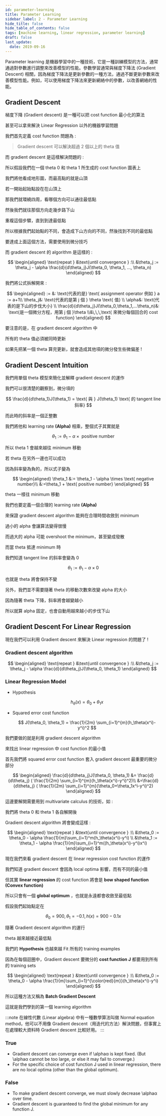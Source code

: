 ```yaml
---
id: parameter-learning
title: Parameter Learning
sidebar_label: 2 - Parameter Learning
hide_title: false
hide_table_of_contents: false
tags: [machine learning, linear regression, parameter learning]
draft: false
last_update:
  date: 2019-09-16
---
```


Parameter learning 是機器學習中的一種技術，它是一種訓練模型的方法，通常通過對參數進行調整來改善模型的性能。參數學習通常與梯度下降法 (Gradient Descent) 相關，因為梯度下降法是更新參數的一種方法，通過不斷更新參數來改善模型性能。例如，可以使用梯度下降法來更新網絡中的參數，以改善網絡的性能。

## Gradient Descent

梯度下降 \(Gradient descent\) 是一種可以把 cost function 最小化的算法

甚至可以拿來解決 Linear Regression 以外的機器學習問題

我們首先定義 cost function 問題為 :

<fig
  src="/img/learning/machine-learning/02-linear-regression/02-parameter-learning/cost_function_problem.png"
  caption="Cost function Problem"
/>

> Gradient descent 可以解決超過 2 個以上的 theta 值

而 gradient descent 是這樣解決問題的 :

<fig
  src="/img/learning/machine-learning/02-linear-regression/02-parameter-learning/gradient_descent_outline.png"
  caption="Gradient Descent Outline"
/>

所以假設我們在一個 theta 0 和 theta 1 所生成的 cost function 圖表上

我們將他看成地形圖，而最高點的就是山頂

<fig
  src="/img/learning/machine-learning/02-linear-regression/02-parameter-learning/gradient_descent_graph.png"
  caption="Gradient Descent Graph"
/>

若一開始起始點設在在山頂上

那我們就環繞四周，看哪個方向可以通往最低點

然後我們就往那個方向走幾步路下山

重複這個步驟，直到到達最低點

所以根據我們起始點的不同，會造成下山方向的不同，然後找到不同的最低點

要達成上面這個方法，需要使用到微分技巧

而 gradient descent 的 algorithm 是這樣的 :

$$
\begin{aligned}
\text{repeat } &\text{until convergence } :\\
&\theta_j := \theta_j - \alpha \frac{d}{d\theta_j}J(\theta_0, \theta_1, ..., \theta_n)
\end{aligned}
$$

我們將公式拆解開來 :

$$
\begin{aligned}
:= &: \text{代表的是} \text{ assignment operator 例如 } a := a+1\\
\theta_j&: \text{代表的是第 j 個 } \theta \text{ 值}  \\
\alpha&: \text{代表的是下山的步伐大小} \\
\frac{d}{d\theta_j}J(\theta_0,\theta_1,...\theta_n)&: \text{是一個微分方程，用第 j 個 }\theta \\&\,\,\,\text{ 來微分每個回合的 cost function}
\end{aligned}
$$

要注意的是，在 gradient descent algorithm 中

所有的 theta 值必須被同時更新

如果先把某一個 theta 算完更新，就會造成其他項的微分發生些微偏差 !

<fig
  src="/img/learning/machine-learning/02-linear-regression/02-parameter-learning/gradient_descent_caveats.png"
  caption="Gradient Descent Caveats"
/>

## Gradient Descent Intuition

我們用單個 theta 模型來簡化並解釋 gradient descent 的運作

<fig
  src="/img/learning/machine-learning/02-linear-regression/02-parameter-learning/gradient_descent_positive.jpg"
  caption="Gradient Descent Positive"
/>

我們可以很清楚的觀察到，微分項的

$$
\frac{d}{d\theta_1}J(\theta_1) = \text{ 與 } J(\theta_1) \text{ 的 tangent line 斜率}
$$

而此時的斜率是一個正整數

我們將他和 learning rate **\(Alpha\)** 相乘，整個式子其實就是

$$
\theta_1 := \theta_1 - \alpha \times \text{ positive number}
$$

所以 theta 1 會越來越往 minimum 移動

<fig
  src="/img/learning/machine-learning/02-linear-regression/02-parameter-learning/gradient_descent_negative.jpg"
  caption="Gradient Descent Negative"
/>

若 theta 在另外一邊也可以成功

因為斜率變為負的，所以式子變為

$$
\begin{aligned}
\theta_1 &:= \theta_1 - \alpha \times \text{ negative number}\\
&:=\theta_1 + \text{ positive number}
\end{aligned}
$$

theta 一樣往 minimum 移動

我們也要定義一個合理的 learning rate **\(Alpha\)**

來保證 gradient descent algorithm 能夠在合理時間收斂到 minimum

<fig
  src="/img/learning/machine-learning/02-linear-regression/02-parameter-learning/learning_rate_choose.png"
  caption="Learning Rate Choose"
/>

過小的 alpha 會讓算法變得很慢

而過大的 alpha 可能 overshoot the minimum，甚至變成發散

而當 theta 抵達 minimum 時

我們知道 tangent line 的斜率會變為 0

$$
\theta_1 := \theta_1 - \alpha \times 0
$$

也就是 theta 將會保持不變

另外，我們並不需要隨著 theta 的移動次數來改變 alpha 的大小

<fig
  src="/img/learning/machine-learning/02-linear-regression/02-parameter-learning/learning_rate_fixed.png"
  caption="Learning Rate Fixed"
/>

因為隨著 theta 下降，斜率將會越變越小

所以就算 alpha 固定，也會自動用越來越小的步伐下山

## Gradient Descent For Linear Regression

現在我們可以利用 Gradient descent 來解決 Linear regression 的問題了 !

### Gradient descent algorithm

$$
\begin{aligned}
\text{repeat } &\text{until convergence } :\\
&\theta_j := \theta_j - \alpha \frac{d}{d\theta_j}J(\theta_0, \theta_1)
\end{aligned}
$$

### Linear Regression Model

- Hypothesis

  $$
  h_\theta(x) = \theta_0 + \theta_1x
  $$

- Squared error cost function

  $$
  J(\theta_0, \theta_1) = \frac{1}{2m} \sum_{i=1}^{m}(h_\theta(x^i)-y^i)^2
  $$

我們要做的就是利用 gradient descent algorithm

來找出 linear regression 中 cost function 的最小值

首先我們將 squared error cost function 套入 gradient descent 最重要的微分部分

$$
\begin{aligned}
\frac{d}{d\theta_j}J(\theta_0, \theta_1) &=
\frac{d}{d\theta_j} ( \frac{1}{2m} \sum_{i=1}^{m}(h_\theta(x^i)-y^i)^2)\\
&=\frac{d}{d\theta_j} ( \frac{1}{2m} \sum_{i=1}^{m}(\theta_0+\theta_1x^i-y^i)^2)
\end{aligned}
$$

這邊要解開需要用到 multivariate calculus 的技術，如 :

<fig
  src="/img/learning/machine-learning/02-linear-regression/02-parameter-learning/gradient_descent_derivative.png"
  caption="Gradient Descent Derivative"
/>

我們將 theta 0 和 theta 1 各自解開後

Gradient descent algorithm 將會變成這樣 :

$$
\begin{aligned}
\text{repeat } &\text{until convergence } :\\
&\theta_0 := \theta_0 - \alpha \frac{1}{m}\sum_{i=1}^m(h_\theta(x^i)-y^i) \\
&\theta_1 := \theta_1 - \alpha \frac{1}{m}\sum_{i=1}^m((h_\theta(x^i)-y^i)x^i)
\end{aligned}
$$

現在我們來看 gradient descent 在 linear regression cost function 的運作

我們知道 gradient descent 會因為 local optima 影響，而有不同的最小值

但其實 **linear regression** 的 cost function 將會是 **bow shaped function \(Convex function\)**

所以只會有一個 **global optimum** ，也就是永遠都會收斂至最低點

<fig
  src="/img/learning/machine-learning/02-linear-regression/02-parameter-learning/convex_function.jpg"
  caption="Convex Function"
/>

假設我們起始點定在

$$
\theta_0 = 900, \theta_1 = -0.1, h(x) = 900 - 0.1x
$$

隨著 Gradient descent algorithm 的運行

theta 越來越接近最低點

<fig
  src="/img/learning/machine-learning/02-linear-regression/02-parameter-learning/gradient_descent_apply_1.jpg"
  caption="Gradient Descent Apply"
/>

我們的 **Hypothesis** 也越來越 Fit 所有的 training examples

<fig
  src="/img/learning/machine-learning/02-linear-regression/02-parameter-learning/gradient_descent_apply_2.jpg"
  caption="Gradient Descent Apply"
/>

因為在每個迴圈中，Gradient descent 要微分的 **cost function J** 都要用到所有的 training sets

$$
\begin{aligned}
\text{repeat } &\text{until convergence } :\\
&\theta_0 := \theta_0 - \alpha \frac{1}{m}\sum_{i=1}^{\color{red}{m}}(h_\theta(x^i)-y^i)
\end{aligned}
$$

所以這種方法又稱為 **Batch Gradient Descent**

這就是我們學到的第一個 learning algorithm

:::note
在線性代數 (Linear algebra) 中有一種數學算法叫做 Normal equation method，他可以不用像 Gradient descent（用迭代的方法）解決問題，但事實上在處理較大資料時 Gradient descent 比較好用。
:::

### True

- Gradient descent can converge even if \alphaα is kept fixed. \(But \alphaα cannot be too large, or else it may fail to converge.\)
- For the specific choice of cost function J used in linear regression, there are no local optima \(other than the global optimum\).

### False

- To make gradient descent converge, we must slowly decrease \alphaα over time.
- Gradient descent is guaranteed to find the global minimum for any function J.
